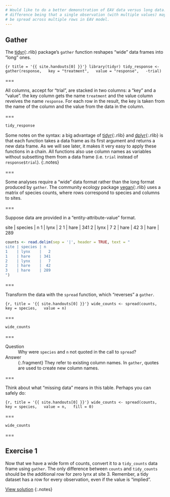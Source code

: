 ```yaml
---
# Would like to do a better demonstration of EAV data versus long data.
# difference being that a single observation (with multiple values) may
# be spread across multiple rows in EAV model.
---
```


## Gather

The [tidyr](){:.rlib} package's `gather` function reshapes "wide" data frames into "long" ones.

```{r title = '{{ site.handouts[0] }}'}
library(tidyr)
tidy_response <- gather(response,
  key = "treatment",
  value = "response",
  -trial)
```

===

All columns, accept for "trial", are stacked in two columns: a "key" and a "value". the key column gets the name `treatment` and the value column reveives the name `response`. For each row in the result, the key is taken from the name of the column and the value from the data in the column.

===

```r
tidy_response
```

Some notes on the syntax: a big advantage of [tidyr](){:.rlib} and [dplyr](){:.rlib} is that each function takes a data frame as its first argument and returns a new data frame. As we will see later, it makes it very easy to apply these functions in a chain. All functions also use column names as variables without subsetting them from a data frame (i.e. `trial` instead of `response$trial`).
{:.notes}

===

Some analyses require a "wide" data format rather than the long format produced by `gather`. The community ecology package [vegan](){:.rlib} uses a matrix of species counts, where rows correspond to species and columns to sites.

===

Suppose data are provided in a "entity-attribute-value" format.

site | species | n
1    | lynx    |   2 
1    | hare    | 341 
2    | lynx    |   7 
2    | hare    |  42 
3    | hare    | 289 

```r
counts <- read.delim(sep = '|', header = TRUE, text = "
site | species | n
1    | lynx    |   2
1    | hare    | 341
2    | lynx    |   7
2    | hare    |  42
3    | hare    | 289
")
```

===

Transform the data with the `spread` function, which "reverses" a `gather`.

```{r, title = '{{ site.handouts[0] }}'}
wide_counts <- spread(counts,
  key = species,
  value = n)
```

===

```r
wide_counts
```

===

Question
: Why were `species` and `n` not quoted in the call to `spread`?

Answer
: {:.fragment} They refer to existing column names. In `gather`, quotes are used to create new column names.

===

Think about what "missing data" means in this table. Perhaps you can safely do:

```{r, title = '{{ site.handouts[0] }}'}
wide_counts <- spread(counts,
  key = species,
  value = n,
  fill = 0)
```

===

```r
wide_counts
```
===

## Exercise 1

Now that we have a wide form of counts, convert it to a `tidy_counts` data frame
using `gather`. The only difference between `counts` and `tidy_counts` should be
the additional row for zero lynx at site 3. Remember, a tidy dataset has a row
for every observation, even if the value is "implied".

[View solution](#solution-1)
{:.notes}
